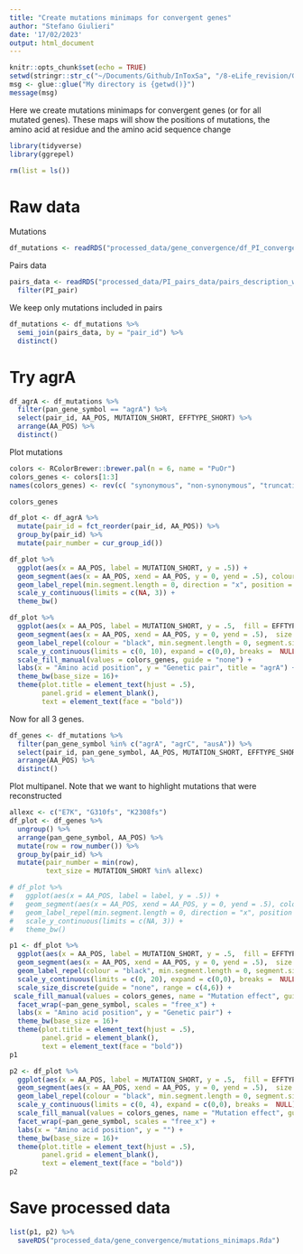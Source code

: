 ```yaml
---
title: "Create mutations minimaps for convergent genes"
author: "Stefano Giulieri"
date: '17/02/2023'
output: html_document
---
```


```r
knitr::opts_chunk$set(echo = TRUE)
setwd(stringr::str_c("~/Documents/Github/InToxSa", "/8-eLife_revision/Genetic_pairs"))
msg <- glue::glue("My directory is {getwd()}")
message(msg)
```

Here we create mutations minimaps for convergent genes (or for all mutated genes). These maps will show the positions of mutations, the amino acid at residue and the amino acid sequence change

```r
library(tidyverse)
library(ggrepel)

rm(list = ls())
```

# Raw data

Mutations

```r
df_mutations <- readRDS("processed_data/gene_convergence/df_PI_convergent_genes.Rda")
```

Pairs data

```r
pairs_data <- readRDS("processed_data/PI_pairs_data/pairs_description_with_phylo_dataframe.Rda") %>%
  filter(PI_pair)
```

We keep only mutations included in pairs

```r
df_mutations <- df_mutations %>%
  semi_join(pairs_data, by = "pair_id") %>%
  distinct()
```

# Try agrA

```r
df_agrA <- df_mutations %>%
  filter(pan_gene_symbol == "agrA") %>%
  select(pair_id, AA_POS, MUTATION_SHORT, EFFTYPE_SHORT) %>%
  arrange(AA_POS) %>%
  distinct()
```

Plot mutations

```r
colors <- RColorBrewer::brewer.pal(n = 6, name = "PuOr")
colors_genes <- colors[1:3]
names(colors_genes) <- rev(c( "synonymous", "non-synonymous", "truncating"))

colors_genes

df_plot <- df_agrA %>%
  mutate(pair_id = fct_reorder(pair_id, AA_POS)) %>%
  group_by(pair_id) %>%
  mutate(pair_number = cur_group_id()) 

df_plot %>%
  ggplot(aes(x = AA_POS, label = MUTATION_SHORT, y = .5)) +
  geom_segment(aes(x = AA_POS, xend = AA_POS, y = 0, yend = .5), colour = "red", size = 1) +
  geom_label_repel(min.segment.length = 0, direction = "x", position = position_nudge_repel(x = 0, y = 1)) +
  scale_y_continuous(limits = c(NA, 3)) +
  theme_bw()

df_plot %>%
  ggplot(aes(x = AA_POS, label = MUTATION_SHORT, y = .5,  fill = EFFTYPE_SHORT)) +
  geom_segment(aes(x = AA_POS, xend = AA_POS, y = 0, yend = .5),  size = 1, colour = "black") +
  geom_label_repel(colour = "black", min.segment.length = 0, segment.size = .5, segment.linetype = 2,  position = position_nudge_repel(x = 0, y = df_plot$pair_number)) +
  scale_y_continuous(limits = c(0, 10), expand = c(0,0), breaks =  NULL) +
  scale_fill_manual(values = colors_genes, guide = "none") +
  labs(x = "Amino acid position", y = "Genetic pair", title = "agrA") +
  theme_bw(base_size = 16)+
  theme(plot.title = element_text(hjust = .5),
        panel.grid = element_blank(),
        text = element_text(face = "bold"))
```

Now for all 3 genes. 

```r
df_genes <- df_mutations %>%
  filter(pan_gene_symbol %in% c("agrA", "agrC", "ausA")) %>%
  select(pair_id, pan_gene_symbol, AA_POS, MUTATION_SHORT, EFFTYPE_SHORT) %>%
  arrange(AA_POS) %>%
  distinct()
```

Plot multipanel. Note that we want to highlight mutations that were reconstructed

```r
allexc <- c("E7K", "G310fs", "K2308fs")
df_plot <- df_genes %>%
  ungroup() %>%
  arrange(pan_gene_symbol, AA_POS) %>%
  mutate(row = row_number()) %>%
  group_by(pair_id) %>%
  mutate(pair_number = min(row),
         text_size = MUTATION_SHORT %in% allexc) 

# df_plot %>%
#   ggplot(aes(x = AA_POS, label = label, y = .5)) +
#   geom_segment(aes(x = AA_POS, xend = AA_POS, y = 0, yend = .5), colour = "red", size = 1) +
#   geom_label_repel(min.segment.length = 0, direction = "x", position = position_nudge_repel(x = 0, y = 1)) +
#   scale_y_continuous(limits = c(NA, 3)) +
#   theme_bw()

p1 <- df_plot %>%
  ggplot(aes(x = AA_POS, label = MUTATION_SHORT, y = .5,  fill = EFFTYPE_SHORT, size = text_size)) +
  geom_segment(aes(x = AA_POS, xend = AA_POS, y = 0, yend = .5),  size = 1, colour = "black") +
  geom_label_repel(colour = "black", min.segment.length = 0, segment.size = .5, segment.linetype = 2,  position = position_nudge_repel(x = 0, y = df_plot$pair_number), direction = "x") +
  scale_y_continuous(limits = c(0, 20), expand = c(0,0), breaks =  NULL) +
  scale_size_discrete(guide = "none", range = c(4,6)) +
 scale_fill_manual(values = colors_genes, name = "Mutation effect", guide = guide_legend(override.aes = aes(label = ""))) +
  facet_wrap(~pan_gene_symbol, scales = "free_x") +
  labs(x = "Amino acid position", y = "Genetic pair") +
  theme_bw(base_size = 16)+
  theme(plot.title = element_text(hjust = .5),
        panel.grid = element_blank(),
        text = element_text(face = "bold"))
p1

p2 <- df_plot %>%
  ggplot(aes(x = AA_POS, label = MUTATION_SHORT, y = .5,  fill = EFFTYPE_SHORT)) +
  geom_segment(aes(x = AA_POS, xend = AA_POS, y = 0, yend = .5),  size = 1, colour = "black") +
  geom_label_repel(colour = "black", min.segment.length = 0, segment.size = .5, segment.linetype = 2,  position = position_nudge_repel(x = 0, y = 1), direction = "x") +
  scale_y_continuous(limits = c(0, 4), expand = c(0,0), breaks =  NULL) +
  scale_fill_manual(values = colors_genes, name = "Mutation effect", guide = guide_legend(override.aes = aes(label = ""))) +
  facet_wrap(~pan_gene_symbol, scales = "free_x") +
  labs(x = "Amino acid position", y = "") +
  theme_bw(base_size = 16)+
  theme(plot.title = element_text(hjust = .5),
        panel.grid = element_blank(),
        text = element_text(face = "bold"))
p2
```

# Save processed data

```r
list(p1, p2) %>%
  saveRDS("processed_data/gene_convergence/mutations_minimaps.Rda")
```

